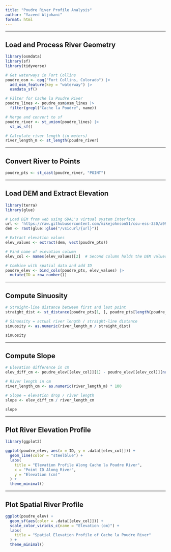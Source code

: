 ```yaml
---
title: "Poudre River Profile Analysis"
author: "Yazeed Aljohani"
format: html
---
```




---

## Load and Process River Geometry

```r
library(osmdata)
library(sf)
library(tidyverse)

# Get waterways in Fort Collins
poudre_osm <- opq("Fort Collins, Colorado") |>
  add_osm_feature(key = "waterway") |>
  osmdata_sf()

# Filter for Cache la Poudre River
poudre_lines <- poudre_osm$osm_lines |>
  filter(grepl("Cache la Poudre", name))

# Merge and convert to sf
poudre_river <- st_union(poudre_lines) |>
  st_as_sf()

# Calculate river length (in meters)
river_length_m <- st_length(poudre_river)
```

---

## Convert River to Points

```r
poudre_pts <- st_cast(poudre_river, "POINT")
```

---

## Load DEM and Extract Elevation

```r
library(terra)
library(glue)

# Load DEM from web using GDAL's virtual system interface
url <- 'https://raw.githubusercontent.com/mikejohnson51/csu-ess-330/a993e03df117a76c609ff4c018055f8c821a6de9/resources/foco-elev.tif'
dem <- rast(glue::glue("/vsicurl/{url}"))
```

```r
# Extract elevation values
elev_values <- extract(dem, vect(poudre_pts))

# Find name of elevation column
elev_col <- names(elev_values)[2]  # Second column holds the DEM values

# Combine with spatial data and add ID
poudre_elev <- bind_cols(poudre_pts, elev_values) |>
  mutate(ID = row_number())
```

---

## Compute Sinuosity

```r
# Straight-line distance between first and last point
straight_dist <- st_distance(poudre_pts[1, ], poudre_pts[length(poudre_pts), ])

# Sinuosity = actual river length / straight-line distance
sinuosity <- as.numeric(river_length_m / straight_dist)

sinuosity
```

---

## Compute Slope

```r
# Elevation difference in cm
elev_diff_cm <- poudre_elev[[elev_col]][1] - poudre_elev[[elev_col]][nrow(poudre_elev)]

# River length in cm
river_length_cm <- as.numeric(river_length_m) * 100

# Slope = elevation drop / river length
slope <- elev_diff_cm / river_length_cm

slope
```

---

## Plot River Elevation Profile

```r
library(ggplot2)

ggplot(poudre_elev, aes(x = ID, y = .data[[elev_col]])) +
  geom_line(color = "steelblue") +
  labs(
    title = "Elevation Profile Along Cache la Poudre River",
    x = "Point ID Along River",
    y = "Elevation (cm)"
  ) +
  theme_minimal()
```

---

## Plot Spatial River Profile

```r
ggplot(poudre_elev) +
  geom_sf(aes(color = .data[[elev_col]])) +
  scale_color_viridis_c(name = "Elevation (cm)") +
  labs(
    title = "Spatial Elevation Profile of Cache la Poudre River"
  ) +
  theme_minimal()
```


